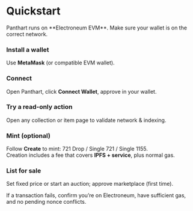 

# Quickstart

<Callout type="info">
Panthart runs on **Electroneum EVM**. Make sure your wallet is on the correct network.
</Callout>

<Steps>

### Install a wallet
Use **MetaMask** (or compatible EVM wallet).

### Connect
Open Panthart, click **Connect Wallet**, approve in your wallet.

### Try a read-only action
Open any collection or item page to validate network & indexing.

### Mint (optional)
Follow **Create** to mint: 721 Drop / Single 721 / Single 1155.  
Creation includes a fee that covers **IPFS + service**, plus normal gas.

### List for sale
Set fixed price or start an auction; approve marketplace (first time).

</Steps>

<Callout type="warning">
If a transaction fails, confirm you’re on Electroneum, have sufficient gas, and no pending nonce conflicts.
</Callout>
